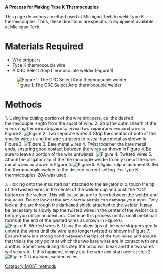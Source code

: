 {{MOST}}

[[Category:MOST methods]]

'''A Process for Making Type K Thermocouples'''

This page describes a method used at Michigan Tech to weld Type K thermocouples. Thus, these directions are specific to equipment available at Michigan Tech.

=Materials Required=
*Wire strippers
*Type K thermocouple wire
*A CRC Select Amp thermocouple welder (Figure 1)
[[File:Figure 1 TC.jpg|thumb|center|Figure 1. The CRC Select Amp thermocouple welder]]

=Methods=
1. Using the cutting portion of the wire strippers, cut the desired thermocouple length from the spool of wire.
2. Strip the outer sheath of the wire using the wire strippers to reveal two separate wires as shown in Figure 2.
[[File:Figure 2 TC.jpg|thumb|center|Figure 2. Two separate wires]]
3. Strip the sheaths of both of the smaller wires using the wire strippers to reveal bare metal as shown in Figure 3.
[[File:Figure 3 TC.jpg|thumb|center|Figure 3. Bare metal wires]]
4. Twist together the bare metal ends, ensuring good contact between the wires as shown in Figure 4. Be sure to leave a portion of the wire untwisted.
[[File:Figure 4 TC.jpg|thumb|center|Figure 4. Twisted wires]]
5. Attach the alligator clip of the thermocouple welder to only one of the bare metal wires as shown in Figure 5.
[[File:Figure 5 TC.jpg|thumb|center|Figure 5. Alligator clip attachment]]
6. Set the thermocouple welder to the desired current setting. For type K thermocouples, 20A was used.

7. Holding onto the insulated bar attached to the alligator clip, touch the tip of the twisted wires in the center of the welder cup and push the "ON" button on the welder. This will cause an arc to form between the welder and the wires. Do not look at the arc directly as this can damage your eyes. Only look at the arc through the darkened shield attached to the welder. It may be necessary to slowly tap the twisted wires in the center of the welder cup before you obtain an ideal arc. Continue this process until a small metal ball forms at the end of the twisted wires as shown in Figure 6.
[[File:Figure 6 TC.jpg|thumb|center|Figure 6. Welded wires]]
8. Using the pliers tips of the wire strippers gently untwist the wires until the wire is no longer twisted as shown in Figure 7. Ensure there is a strong bond between the tips of the two wires and ensure that this is the only point at which the two bare wires are in contact with one another. Sometimes during this step the bond will break and the two wires will separate. If this happens, simply cut the wire and start over at step 2.
[[File:Figure 7 TC.jpg|thumb|center|Figure 7. Untwisted, welded wires]]